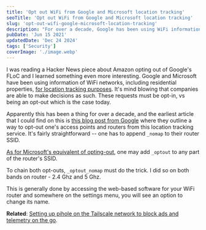 ```yaml
---
title: 'Opt out WiFi from Google and Microsoft location tracking'
seoTitle: 'Opt out WiFi from Google and Microsoft location tracking'
slug: 'opt-out-wifi-google-microsoft-location-tracking'
description: "For over a decade, Google has been using WiFi information for location tracking purposes. Learn how to opt out from Google's and Microsoft's."
pubDate: 'Jun 15 2021'
updatedDate: 'Dec 24 2024'
tags: ['Security']
coverImage: './image.webp'
---
```


I was reading a Hacker News piece about Amazon opting out of Google's FLoC and I learned something even more interesting. Google and Microsoft have been using information of WiFi networks, including residential properties, [for location tracking purposes](https://news.ycombinator.com/item?id=27516231). It's mind blowing that companies are able to make decisions as such. These requests must be opt-in, vs being an opt-out which is the case today.

Apparently this has been a thing for over a decade, and the earliest article that I could find on this is [this blog post from Google](https://googleblog.blogspot.com/2011/11/greater-choice-for-wireless-access.html) where they outline a way to opt-out one's access points and routers from this location tracking service. It's fairly straightforward -- one has to append `_nomap` to their router SSID.

[As for Microsoft's equivalent of opting-out](https://superuser.com/a/1202168), one may add `_optout` to any part of the router's SSID.

To chain both opt-outs, `_optout_nomap` must do the trick. I did so on both bands on router - 2.4 Ghz and 5 Ghz.

This is generally done by accessing the web-based software for your WiFi router and somewhere on the settings menu, you will see an option to change its name.

**Related**: [Setting up pihole on the Tailscale network to block ads and telemetry on the go](https://www.arun.blog/post/pi-hole-on-tailscale/).
